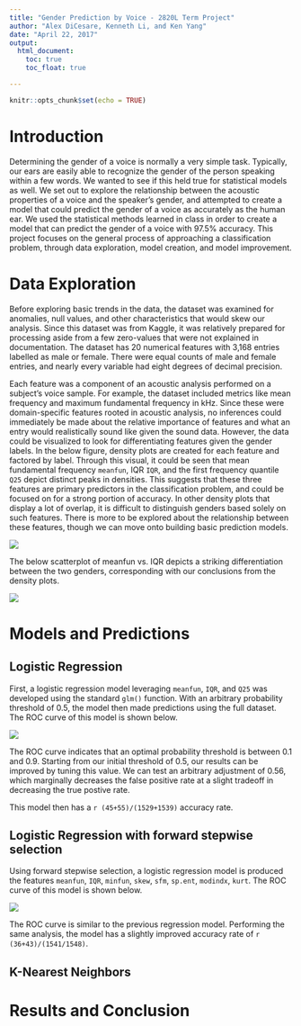 ```yaml
---
title: "Gender Prediction by Voice - 2820L Term Project"
author: "Alex DiCesare, Kenneth Li, and Ken Yang"
date: "April 22, 2017"
output: 
  html_document:
    toc: true
    toc_float: true

---
```


```r
knitr::opts_chunk$set(echo = TRUE)
```

# Introduction 
Determining the gender of a voice is normally a very simple task. Typically, our ears are easily able to recognize the gender of the person speaking within a few words. We wanted to see if this held true for statistical models as well. We set out to explore the relationship between the acoustic properties of a voice and the speaker's gender, and attempted to create a model that could predict the gender of a voice as accurately as the human ear. We used the statistical methods learned in class in order to create a model that can predict the gender of a voice with 97.5% accuracy. This project focuses on the general process of approaching a classification problem, through data exploration, model creation, and model improvement. 

# Data Exploration
Before exploring basic trends in the data, the dataset was examined for anomalies, null values, and other characteristics that would skew our analysis. Since this dataset was from Kaggle, it was relatively prepared for processing aside from a few zero-values that were not explained in documentation. The dataset has 20 numerical features with 3,168 entries labelled as male or female. There were equal counts of male and female entries, and nearly every variable had eight degrees of decimal precision. 
    
Each feature was a component of an acoustic analysis performed on a subject's voice sample. For example, the dataset included metrics like mean frequency and maximum fundamental frequency in kHz. Since these were domain-specific features rooted in acoustic analysis, no inferences could immediately be made about the relative importance of features and what an entry would realistically sound like given the sound data. However, the data could be visualized to look for differentiating features given the gender labels. In the below figure, density plots are created for each feature and factored by label. Through this visual, it could be seen that mean fundamental frequency `meanfun`, IQR `IQR`, and the first frequency quantile `Q25` depict distinct peaks in densities. This suggests that these three features are primary predictors in the classification problem, and could be focused on for a strong portion of accuracy. In other density plots that display a lot of overlap, it is difficult to distinguish genders based solely on such features. There is more to be explored about the relationship between these features, though we can move onto building basic prediction models.

![](imgs/Density_1.png)

The below scatterplot of meanfun vs. IQR depicts a striking differentiation between the two genders, corresponding with our conclusions from the density plots. 

![](imgs/Scatterplot_1.png)

# Models and Predictions
## Logistic Regression 
First, a logistic regression model leveraging `meanfun`, `IQR`, and `Q25` was developed using the standard `glm()` function. With an arbitrary probability threshold of 0.5, the model then made predictions using the full dataset. The ROC curve of this model is shown below.

![](imgs/logReg_ROC_1.png)

The ROC curve indicates that an optimal probability threshold is between 0.1 and 0.9. Starting from our initial threshold of 0.5, our results can be improved by tuning this value. We can test an arbitrary adjustment of 0.56, which marginally decreases the false positive rate at a slight tradeoff in decreasing the true postive rate. 

This model then has a `r (45+55)/(1529+1539)` accuracy rate. 

## Logistic Regression with forward stepwise selection 
Using forward stepwise selection, a logistic regression model is produced the features `meanfun`, `IQR`, `minfun`, `skew`, `sfm`, `sp.ent`, `modindx`, `kurt`. 
The ROC curve of this model is shown below.

![](imgs/aic_ROC_1.png)

The ROC curve is similar to the previous regression model.
Performing the same analysis, the model has a slightly improved accuracy rate of `r (36+43)/(1541/1548)`. 

## K-Nearest Neighbors



# Results and Conclusion











